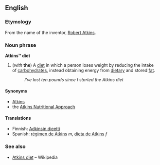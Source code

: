 ==English==
===Etymology===
From the name of the inventor, [[w:Robert Atkins|Robert Atkins]].

===Noun phrase===
'''Atkins™ diet''' 

#(''with'' '''the''') A [[diet]] in which a person loses weight by reducing the intake of [[carbohydrate]]s, instead obtaining energy from [[dietary]] and stored [[fat]].
#:''I've lost ten pounds since I started the Atkins diet''

====Synonyms====
*[[Atkins]]
*the [[Atkins Nutritional Approach]]

====Translations====

*Finnish: [[Adkinsin dieetti]]
*Spanish: [[régimen de Atkins]] ''m'', [[dieta de Atkins]] ''f''

===See also===
*[[en:Atkins diet|Atkins diet]] &ndash; Wikipedia